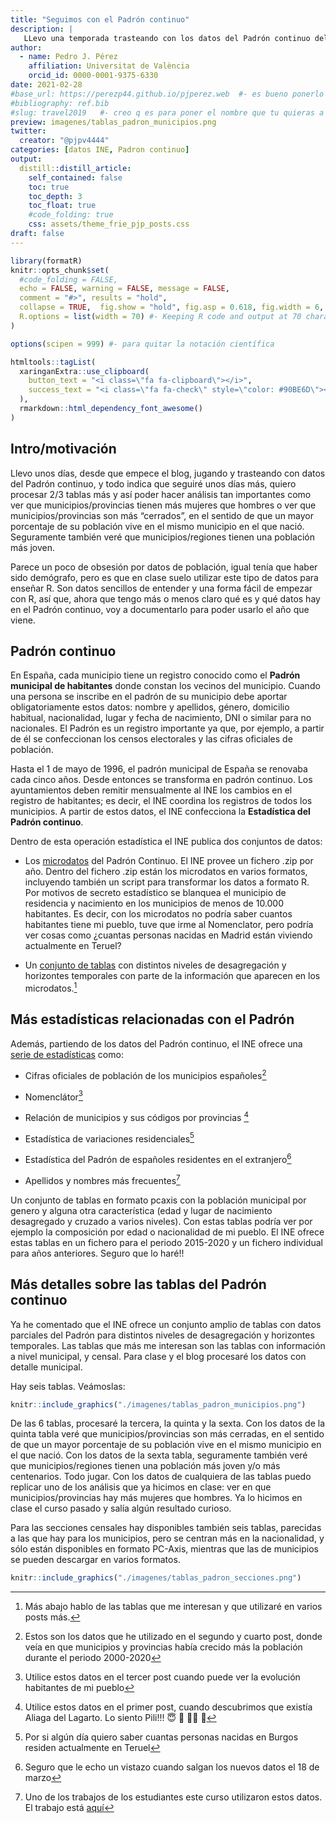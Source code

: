```yaml
---
title: "Seguimos con el Padrón continuo"
description: |
   LLevo una temporada trasteando con los datos del Padrón continuo del INE y me quedan al menos dos posts más. Son datos que suelo usar en clase, así que voy a documentar lo que sé ahora sobre el Padrón continuo. Seguro que lo aprovecharé el curso que viene!!
author:
  - name: Pedro J. Pérez
    affiliation: Universitat de València
    orcid_id: 0000-0001-9375-6330
date: 2021-02-28
#base_url: https://perezp44.github.io/pjperez.web  #- es bueno ponerlo
#bibliography: ref.bib
#slug: travel2019   #- creo q es para poner el nombre que tu quieras a la carpeta del post
preview: imagenes/tablas_padron_municipios.png
twitter:
  creator: "@pjpv4444"
categories: [datos INE, Padron continuo]
output:
  distill::distill_article:
    self_contained: false
    toc: true
    toc_depth: 3
    toc_float: true   
    #code_folding: true
    css: assets/theme_frie_pjp_posts.css 
draft: false
---
```


```r
library(formatR)
knitr::opts_chunk$set(
  #code_folding = FALSE,
  echo = FALSE, warning = FALSE, message = FALSE,
  comment = "#>", results = "hold",
  collapse = TRUE,  fig.show = "hold", fig.asp = 0.618, fig.width = 6, out.width = "70%", fig.align = "center",
  R.options = list(width = 70) #- Keeping R code and output at 70 characters wide (or less) is recommended for readability on a variety of devices and screen sizes.
)
```

```r
options(scipen = 999) #- para quitar la notación científica
```

```r
htmltools::tagList(
  xaringanExtra::use_clipboard(
    button_text = "<i class=\"fa fa-clipboard\"></i>",
    success_text = "<i class=\"fa fa-check\" style=\"color: #90BE6D\"></i>",
  ),
  rmarkdown::html_dependency_font_awesome()
)
```

## Intro/motivación

Llevo unos días, desde que empece el blog, jugando y trasteando con datos del Padrón continuo, y todo indica que seguiré unos días más, quiero procesar 2/3 tablas más y así poder hacer análisis tan importantes como ver que municipios/provincias tienen más mujeres que hombres o ver que municipios/provincias son más "cerrados", en el sentido de que un mayor porcentaje de su población vive en el mismo municipio en el que nació. Seguramente también veré que municipios/regiones tienen una población más joven.


Parece un poco de obsesión por datos de población, igual tenía que haber sido demógrafo, pero es que en clase suelo utilizar este tipo de datos para enseñar R. Son datos sencillos de entender y una forma fácil de empezar con R, así que, ahora que tengo más o menos claro qué es y qué datos hay en el Padrón continuo, voy a documentarlo para poder usarlo el año que viene.

## Padrón continuo

En España, cada municipio tiene un registro conocido como el **Padrón municipal de habitantes** donde constan los vecinos del municipio. Cuando una persona se inscribe en el padrón de su municipio debe aportar obligatoriamente estos datos: nombre y apellidos, género, domicilio habitual, nacionalidad, lugar y fecha de nacimiento, DNI o similar para no nacionales. El Padrón es un registro importante ya que, por ejemplo, a partir de él se confeccionan los censos electorales y las cifras oficiales de población. 

Hasta el 1 de mayo de 1996, el padrón municipal de España se renovaba cada cinco años. Desde entonces se transforma en padrón continuo. Los ayuntamientos deben remitir mensualmente al INE los cambios en el registro de habitantes; es decir, el INE coordina los registros de todos los municipios. A partir de estos datos, el INE confecciona la **Estadística del Padrón continuo**.

Dentro de esta operación estadística el INE publica dos conjuntos de datos:

- Los [microdatos](https://www.ine.es/dyngs/INEbase/es/operacion.htm?c=Estadistica_C&cid=1254736177012&menu=resultados&secc=1254736195462&idp=1254734710990#!tabs-1254736195462) del Padrón Continuo. El INE provee un fichero .zip por año. Dentro del fichero .zip están los microdatos en varios formatos, incluyendo también un script para transformar los datos a formato R. Por motivos de secreto estadístico se blanquea el municipio de residencia y nacimiento en los municipios de menos de 10.000 habitantes. Es decir, con los microdatos no podría saber cuantos habitantes tiene mi pueblo, tuve que irme al Nomenclator, pero podría ver cosas como ¿cuantas personas nacidas en Madrid están viviendo actualmente en Teruel?

- Un [conjunto de tablas](https://www.ine.es/dyngs/INEbase/es/operacion.htm?c=Estadistica_C&cid=1254736177012&menu=resultados&secc=1254736195462&idp=1254734710990#!tabs-1254736195461) con distintos niveles de desagregación y horizontes temporales con parte de la información que aparecen en los microdatos.^[Más abajo hablo de las tablas que me interesan y que utilizaré en varios posts más.]


## Más estadísticas relacionadas con el Padrón

Además, partiendo de los datos del Padrón continuo, el INE ofrece una [serie de estadísticas](https://www.ine.es/dyngs/INEbase/es/categoria.htm?c=Estadistica_P&cid=1254734710984) como: 
  
  - Cifras oficiales de población de los municipios españoles^[Estos son los datos que he utilizado en el segundo y cuarto post, donde veía en que municipios y provincias había crecido más la población durante el periodo 2000-2020]   

- Nomenclátor^[Utilice estos datos en el tercer post cuando puede ver la evolución habitantes de mi pueblo]  
- Relación de municipios y sus códigos por provincias ^[Utilice estos datos en el primer post, cuando descubrimos que existía Aliaga del Lagarto. Lo siento Pili!!!  😇   🤣 🦎🦎 🤣]

- Estadística de variaciones residenciales^[Por si algún día quiero saber cuantas personas nacidas en Burgos residen actualmente en Teruel] 

- Estadística del Padrón de españoles residentes en el extranjero^[Seguro que le echo un vistazo cuando salgan los nuevos datos el 18 de marzo]

- Apellidos y nombres más frecuentes^[Uno de los trabajos de los estudiantes este curso utilizaron estos datos. El trabajo está [aquí](https://dasdfg098.github.io/trabajo_BigData_equipo/)]


Un conjunto de tablas en formato pcaxis con la población municipal por genero y alguna otra característica (edad y lugar de nacimiento desagregado y cruzado a varios niveles). Con estas tablas podría ver por ejemplo la composición por edad o nacionalidad de mi pueblo. El INE ofrece estas tablas en un fichero para el periodo 2015-2020 y un fichero individual para años anteriores. Seguro que lo haré!!


## Más detalles sobre las tablas del Padrón continuo

Ya he comentado que el INE ofrece un conjunto amplio de tablas con datos parciales del Padrón para distintos niveles de desagregación y horizontes temporales. Las tablas que más me interesan son las tablas con información  a nivel municipal, y censal. Para clase y el blog procesaré los datos con detalle municipal.

Hay seis tablas. Veámoslas:

```r
knitr::include_graphics("./imagenes/tablas_padron_municipios.png")
```

De las 6 tablas, procesaré la tercera, la quinta y la  sexta. Con los datos de la quinta tabla veré que municipios/provincias son más cerradas, en el sentido de que un mayor porcentaje de su población vive en el mismo municipio en el que nació. Con los datos de la sexta tabla, seguramente también veré que municipios/regiones tienen una población más joven y/o más centenarios. Todo jugar. Con los datos de cualquiera de las tablas puedo replicar uno de los análisis que ya hicimos en clase: ver en que municipios/provincias hay más mujeres que hombres. Ya lo hicimos en clase el curso pasado y salía algún resultado curioso.

Para las secciones censales hay disponibles también seis tablas, parecidas a las que hay para los municipios, pero se centran más en la nacionalidad, y sólo están disponibles en formato PC-Axis, mientras que las de municipios se pueden descargar en varios formatos.


```r
knitr::include_graphics("./imagenes/tablas_padron_secciones.png")
```





